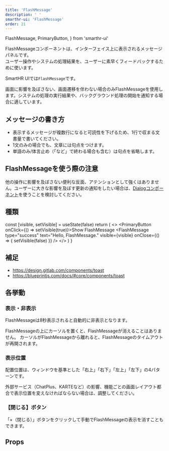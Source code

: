 ```yaml
---
title: 'FlashMessage'
description: ' '
smarthr-ui: 'FlashMessage'
order: 21
---
```


  FlashMessage,
  PrimaryButton,
} from 'smarthr-ui'

FlashMessageコンポーネントは、インターフェイス上に表示されるメッセージパネルです。  
ユーザー操作やシステムの処理結果を、ユーザーに素早くフィードバックするために使います。

SmartHR UIでは`FlashMessage`です。

画面に影響を及ぼさない、画面遷移を伴わない場合のみFlashMessageを使用します。システムの処理の実行結果や、バックグラウンド処理の開始を通知する場合に適しています。

<ComponentStory name="FlashMessage" />

## メッセージの書き方

* 表示するメッセージが複数行になると可読性を下げるため、1行で収まる文書量で書いてください。
* 1文のみの場合でも、文章には句点をつけます。
* 単語のみ/体言止め（「など」で終わる場合も含む）は句点を省略します。


## FlashMessageを使う際の注意

他の操作に影響を及ぼさない便利な反面、アテンションとして強くはありません。ユーザーに大きな影響を及ぼす更新の通知をしたい場合は、[Dialogコンポーネント](/products/components/dialog/)を使うことを検討してください。

## 種類

  const [visible, setVisible] = useState(false)
  return (
    <>
        <PrimaryButton onClick={() => setVisible(true)}>Show FlashMessage</PrimaryButton>
        <FlashMessage type="success" text="Hello, FlashMessage." visible={visible} onClose={() => { setVisible(false) }} />
    </>
  )
}

<ComponentPreview>
  <DynamicFlashMessage />
</ComponentPreview>

## 補足

* https://design.gitlab.com/components/toast
* https://blueprintjs.com/docs/#core/components/toast

## 各挙動

### 表示・非表示

FlashMessageは8秒表示されると自動的に非表示となります。

FlashMessageの上にカーソルを置くと、FlashMessageが消えることはありません。
カーソルがFlashMessageから離れると、FlashMessageのタイムアウトが再開されます。


### 表示位置

配置位置は、ウィンドウを基準とした「右上」「右下」「左上」「左下」の4パターンです。

外部サービス（ChatPlus、KARTEなど）の影響、機能ごとの画面レイアウト都合で表示位置を変えなければならない場合は、調整してください。


### 【閉じる】ボタン

「×（閉じる）」ボタンをクリックして手動でFlashMessageの表示を消すこともできます。


## Props

<ComponentPropsTable name="FlashMessage" />
